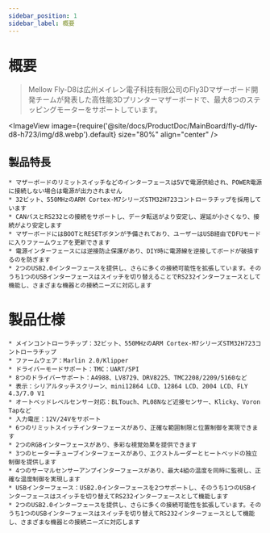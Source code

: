 ```yaml
---
sidebar_position: 1
sidebar_label: 概要
---
```


# 概要

> Mellow Fly-D8は広州メイレン電子科技有限公司のFly3Dマザーボード開発チームが発表した高性能3Dプリンターマザーボードで、最大8つのステッピングモーターをサポートしています。

<ImageView image={require('@site/docs/ProductDoc/MainBoard/fly-d/fly-d8-h723/img/d8.webp').default} size="80%" align="center" />

## 製品特長

    * マザーボードのリミットスイッチなどのインターフェースは5Vで電源供給され、POWER電源に接続しない場合は電源が出力されません
    * 32ビット、550MHzのARM Cortex-M7シリーズSTM32H723コントローラチップを採用しています
    * CANバスとRS232との接続をサポートし、データ転送がより安定し、遅延が小さくなり、接続がより安定します
    * マザーボードにはBOOTとRESETボタンが予備されており、ユーザーはUSB経由でDFUモードに入りファームウェアを更新できます
    * 電源インターフェースには逆接防止保護があり、DIY時に電源線を逆接してボードが破損するのを防ぎます
    * 2つのUSB2.0インターフェースを提供し、さらに多くの接続可能性を拡張しています。そのうち1つのUSBインターフェースはスイッチを切り替えることでRS232インターフェースとして機能し、さまざまな機器との接続ニーズに対応します

# 製品仕様

    * メインコントローラチップ：32ビット、550MHzのARM Cortex-M7シリーズSTM32H723コントローラチップ
    * ファームウェア：Marlin 2.0/Klipper
    * ドライバーモードサポート：TMC：UART/SPI
    * 8つのドライバーサポート：A4988、LV8729、DRV8225、TMC2208/2209/5160など
    * 表示：シリアルタッチスクリーン、mini12864 LCD、12864 LCD、2004 LCD、FLY 4.3/7.0 V1
    * オートベッドレベルセンサー対応：BLTouch、PL08Nなど近接センサー、Klicky、Voron Tapなど
    * 入力電圧：12V/24Vをサポート
    * 6つのリミットスイッチインターフェースがあり、正確な範囲制限と位置制御を実現できます
    * 2つのRGBインターフェースがあり、多彩な視覚効果を提供できます
    * 3つのヒーターチューブインターフェースがあり、エクストルーダーとヒートベッドの独立制御を提供します
    * 4つのサーマルセンサーアンプインターフェースがあり、最大4組の温度を同時に監視し、正確な温度制御を実現します
    * USBインターフェース：USB2.0インターフェースを2つサポートし、そのうち1つのUSBインターフェースはスイッチを切り替えてRS232インターフェースとして機能します
    * 2つのUSB2.0インターフェースを提供し、さらに多くの接続可能性を拡張しています。そのうち1つのUSBインターフェースはスイッチを切り替えてRS232インターフェースとして機能し、さまざまな機器との接続ニーズに対応します
